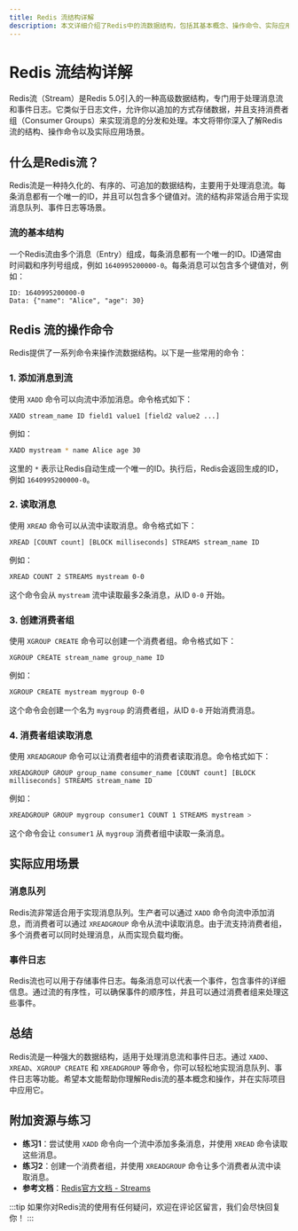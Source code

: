 ```yaml
---
title: Redis 流结构详解
description: 本文详细介绍了Redis中的流数据结构，包括其基本概念、操作命令、实际应用场景以及代码示例，适合初学者学习。
---
```


# Redis 流结构详解

Redis流（Stream）是Redis 5.0引入的一种高级数据结构，专门用于处理消息流和事件日志。它类似于日志文件，允许你以追加的方式存储数据，并且支持消费者组（Consumer Groups）来实现消息的分发和处理。本文将带你深入了解Redis流的结构、操作命令以及实际应用场景。

## 什么是Redis流？

Redis流是一种持久化的、有序的、可追加的数据结构，主要用于处理消息流。每条消息都有一个唯一的ID，并且可以包含多个键值对。流的结构非常适合用于实现消息队列、事件日志等场景。

### 流的基本结构

一个Redis流由多个消息（Entry）组成，每条消息都有一个唯一的ID。ID通常由时间戳和序列号组成，例如 `1640995200000-0`。每条消息可以包含多个键值对，例如：

```plaintext
ID: 1640995200000-0
Data: {"name": "Alice", "age": 30}
```

## Redis 流的操作命令

Redis提供了一系列命令来操作流数据结构。以下是一些常用的命令：

### 1. 添加消息到流

使用 `XADD` 命令可以向流中添加消息。命令格式如下：

```plaintext
XADD stream_name ID field1 value1 [field2 value2 ...]
```

例如：

```bash
XADD mystream * name Alice age 30
```

这里的 `*` 表示让Redis自动生成一个唯一的ID。执行后，Redis会返回生成的ID，例如 `1640995200000-0`。

### 2. 读取消息

使用 `XREAD` 命令可以从流中读取消息。命令格式如下：

```plaintext
XREAD [COUNT count] [BLOCK milliseconds] STREAMS stream_name ID
```

例如：

```bash
XREAD COUNT 2 STREAMS mystream 0-0
```

这个命令会从 `mystream` 流中读取最多2条消息，从ID `0-0` 开始。

### 3. 创建消费者组

使用 `XGROUP CREATE` 命令可以创建一个消费者组。命令格式如下：

```plaintext
XGROUP CREATE stream_name group_name ID
```

例如：

```bash
XGROUP CREATE mystream mygroup 0-0
```

这个命令会创建一个名为 `mygroup` 的消费者组，从ID `0-0` 开始消费消息。

### 4. 消费者组读取消息

使用 `XREADGROUP` 命令可以让消费者组中的消费者读取消息。命令格式如下：

```plaintext
XREADGROUP GROUP group_name consumer_name [COUNT count] [BLOCK milliseconds] STREAMS stream_name ID
```

例如：

```bash
XREADGROUP GROUP mygroup consumer1 COUNT 1 STREAMS mystream >
```

这个命令会让 `consumer1` 从 `mygroup` 消费者组中读取一条消息。

## 实际应用场景

### 消息队列

Redis流非常适合用于实现消息队列。生产者可以通过 `XADD` 命令向流中添加消息，而消费者可以通过 `XREADGROUP` 命令从流中读取消息。由于流支持消费者组，多个消费者可以同时处理消息，从而实现负载均衡。

### 事件日志

Redis流也可以用于存储事件日志。每条消息可以代表一个事件，包含事件的详细信息。通过流的有序性，可以确保事件的顺序性，并且可以通过消费者组来处理这些事件。

## 总结

Redis流是一种强大的数据结构，适用于处理消息流和事件日志。通过 `XADD`、`XREAD`、`XGROUP CREATE` 和 `XREADGROUP` 等命令，你可以轻松地实现消息队列、事件日志等功能。希望本文能帮助你理解Redis流的基本概念和操作，并在实际项目中应用它。

## 附加资源与练习

- **练习1**：尝试使用 `XADD` 命令向一个流中添加多条消息，并使用 `XREAD` 命令读取这些消息。
- **练习2**：创建一个消费者组，并使用 `XREADGROUP` 命令让多个消费者从流中读取消息。
- **参考文档**：[Redis官方文档 - Streams](https://redis.io/docs/data-types/streams/)

:::tip
如果你对Redis流的使用有任何疑问，欢迎在评论区留言，我们会尽快回复你！
:::